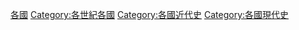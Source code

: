 {{Commonscat|18th century by country}}

[[Category:18世紀|各國]]
[[Category:各世紀各國|Category:各世紀各國]]
[[Category:各國近代史|Category:各國近代史]]
[[Category:各國現代史|Category:各國現代史]]